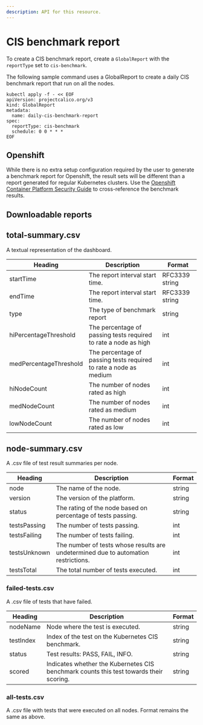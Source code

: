 ```yaml
---
description: API for this resource.
---
```


# CIS benchmark report

To create a CIS benchmark report, create a `GlobalReport` with the `reportType` set to `cis-benchmark`.

The following sample command uses a GlobalReport to create a daily CIS benchmark report that run on all the nodes.

```
kubectl apply -f - << EOF
apiVersion: projectcalico.org/v3
kind: GlobalReport
metadata:
  name: daily-cis-benchmark-report
spec:
  reportType: cis-benchmark
  schedule: 0 0 * * *
EOF
```

## Openshift

While there is no extra setup configuration required by the user to generate a benchmark report for Openshift, the result sets will be different than a report generated for regular Kubernetes clusters. Use the [Openshift Container Platform Security Guide](https://static.open-scap.org/ssg-guides/ssg-ocp4-guide-index.html) to cross-reference the benchmark results.

## Downloadable reports

## total-summary.csv

A textual representation of the dashboard.

| Heading                | Description                                                       | Format         |
| ---------------------- | ----------------------------------------------------------------- | -------------- |
| startTime              | The report interval start time.                                   | RFC3339 string |
| endTime                | The report interval start time.                                   | RFC3339 string |
| type                   | The type of benchmark report                                      | string         |
| hiPercentageThreshold  | The percentage of passing tests required to rate a node as high   | int            |
| medPercentageThreshold | The percentage of passing tests required to rate a node as medium | int            |
| hiNodeCount            | The number of nodes rated as high                                 | int            |
| medNodeCount           | The number of nodes rated as medium                               | int            |
| lowNodeCount           | The number of nodes rated as low                                  | int            |

## node-summary.csv

A .csv file of test result summaries per node.

| Heading      | Description                                                                        | Format |
| ------------ | ---------------------------------------------------------------------------------- | ------ |
| node         | The name of the node.                                                              | string |
| version      | The version of the platform.                                                       | string |
| status       | The rating of the node based on percentage of tests passing.                       | string |
| testsPassing | The number of tests passing.                                                       | int    |
| testsFailing | The number of tests failing.                                                       | int    |
| testsUnknown | The number of tests whose results are undetermined due to automation restrictions. | int    |
| testsTotal   | The total number of tests executed.                                                | int    |

### failed-tests.csv

A .csv file of tests that have failed.

| Heading   | Description                                                                            | Format |
| --------- | -------------------------------------------------------------------------------------- | ------ |
| nodeName  | Node where the test is executed.                                                       | string |
| testIndex | Index of the test on the Kubernetes CIS benchmark.                                     | string |
| status    | Test results: PASS, FAIL, INFO.                                                        | string |
| scored    | Indicates whether the Kubernetes CIS benchmark counts this test towards their scoring. | string |

### all-tests.csv

A .csv file with tests that were executed on all nodes. Format remains the same as above.
